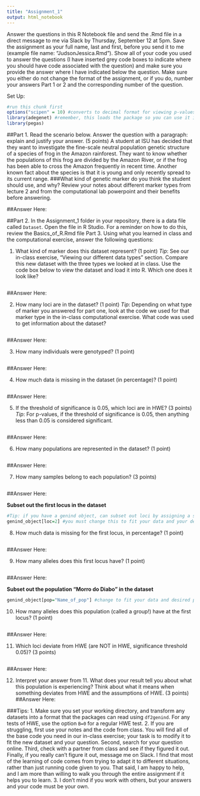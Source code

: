 ```yaml
---
title: "Assignment_1"
output: html_notebook
---
```


Answer the questions in this R Notebook file and send the .Rmd file in a direct message to me via Slack by Thursday, September 12 at 5pm. Save the assignment as your full name, last and first, before you send it to me (example file name: "JudsonJessica.Rmd"). Show all of your code you used to answer the questions (I have inserted grey code boxes to indicate where you should have code associated with the question) and make sure you provide the answer where I have indicated below the question. Make sure you either do not change the format of the assignment, or if you do, number your answers Part 1 or 2 and the corresponding number of the question.

Set Up:
```r
#run this chunk first
options("scipen" = 10) #converts to decimal format for viewing p-values
library(adegenet) #remember, this loads the package so you can use it in your current session of R
library(pegas)
```


##Part 1. Read the scenario below. Answer the question with a paragraph: explain and justify your answer. (5 points)
A student at ISU has decided that they want to investigate the fine-scale neutral population genetic structure of a species of frog in the Amazon rainforest. They want to know whether the populations of this frog are divided by the Amazon River, or if the frog has been able to cross the Amazon frequently in recent time. Another known fact about the species is that it is young and only recently spread to its current range. 
###What kind of genetic marker do you think the student should use, and why? Review your notes about different marker types from lecture 2 and from the computational lab powerpoint and their benefits before answering.

##Answer Here:



##Part 2. In the Assignment_1 folder in your repository, there is a data file called `Dataset`. Open the file in R Studio. For a reminder on how to do this, review the Basics_of_R.Rmd file Part 3. Using what you learned in class and the computational exercise, answer the following questions:

1. What kind of marker does this dataset represent? (1 point)
*Tip*: See our in-class exercise, "Viewing our different data types" section. Compare this new dataset with the three types we looked at in class. Use the code box below to view the dataset and load it into R. Which one does it look like?
```r

```
##Answer Here:


2. How many loci are in the dataset? (1 point)
*Tip*: Depending on what type of marker you answered for part one, look at the code we used for that marker type in the in-class computational exercise. What code was used to get information about the dataset?
```r

```
##Answer Here:


3. How many individuals were genotyped? (1 point)
```r

```
##Answer Here:


4. How much data is missing in the dataset (in percentage)? (1 point)
```r

```
##Answer Here:


5. If the threshold of significance is 0.05, which loci are in HWE? (3 points)
*Tip*: For p-values, if the threshold of significance is 0.05, then anything less than 0.05 is considered significant.
```r

```
##Answer Here:


6. How many populations are represented in the dataset? (1 point)
```r

```
##Answer Here:


7. How many samples belong to each population? (3 points)
```r

```
##Answer Here:


**Subset out the first locus in the dataset**  
```r
#Tip: if you have a genind object, can subset out loci by assigning a specific locus (ex: loc=2 for the second locus) of your genind_object to a new object that you can use for these questions (see code below and change to fit your question and task of subsetting locus 1). See the Basics_of_R.Rmd for the format of assigning variables to objects in your environment (the environment is the box to the upper right in R Studio). 
genind_object[loc=2] #you must change this to fit your data and your desired locus!
```

8. How much data is missing for the first locus, in percentage? (1 point)  
```r

```
##Answer Here:


9. How many alleles does this first locus have? (1 point)
```r

```
##Answer Here:


**Subset out the population "Morro do Diabo" in the dataset**
```r
genind_object[pop="Name_of_pop"] #change to fit your data and desired population!
```

10. How many alleles does this population (called a group!) have at the first locus? (1 point)  
```r

```
##Answer Here:


11. Which loci deviate from HWE (are NOT in HWE, significance threshold 0.05)? (3 points) 
```r

```
##Answer Here:


12. Interpret your answer from 11. What does your result tell you about what this population is experiencing? Think about what it means when something deviates from HWE and the assumptions of HWE. (3 points)  
##Answer Here:


###Tips: 
1. Make sure you set your working directory, and transform any datasets into a format that the packages can read using `df2genind`. For any tests of HWE, use the option `B=0` for a regular HWE test.
2. If you are struggling, first use your notes and the code from class. You will find all of the base code you need in our in-class exercise; your task is to modify it to fit the new dataset and your question. Second, search for your question online. Third, check with a partner from class and see if they figured it out. Finally, if you really can't figure it out, message me on Slack. I find that most of the learning of code comes from trying to adapt it to different situations, rather than just running code given to you. That said, I am happy to help, and I am more than willing to walk you through the entire assignment if it helps you to learn. 
3. I don't mind if you work with others, but your answers and your code must be your own.